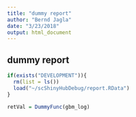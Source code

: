 ```yaml
---
title: "dummy report"
author: "Bernd Jagla"
date: "3/23/2018"
output: html_document
---
```


## dummy report

```r
if(exists("DEVELOPMENT")){
  rm(list = ls())
  load("~/scShinyHubDebug/report.RData")
}
```



```r
retVal = DummyFunc(gbm_log)
```


